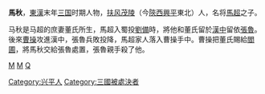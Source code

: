 '''馬秋'''{{BD|？||215年||M}}，[[東漢|東漢]]末年[[三国|三国]]时期人物，[[扶风|扶风]][[汉茂陵|茂陵]]（今[[陝西|陝西]][[興平|興平]]東北）人，名将[[馬超|馬超]]之子。

马秋是马超的庶妻董氏所生，馬超入蜀投[[劉備|劉備]]時，將他和董氏留於[[漢中|漢中]]留依[[張魯|張魯]]。後來[[曹操|曹操]]攻進漢中，張魯兵敗投降，馬超家人落入曹操手中。曹操把董氏賜給[[閻圃|閻圃]]，將馬秋交給張魯處置，張魯親手殺了他。

[[category:東漢人|M]]
[[category:三国人|M]]
[[category:馬姓|Q]]
[[Category:兴平人|Category:兴平人]]
[[Category:三國被處決者|Category:三國被處決者]]